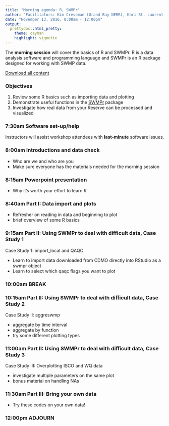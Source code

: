 ```yaml
---
title: "Morning agenda: R, SWMPr"
author: "Facilitators: Kim Cressman (Grand Bay NERR), Kari St. Laurent (Delaware NERR)"
date: "November 13, 2016, 8:00am - 12:00pm"
output: 
  prettydoc::html_pretty:
    theme: cayman
    highlight: vignette
---
```


The **morning session** will cover the basics of R and SWMPr.  R is a data analysis software and programming language and SWMPr is an R package designed for working with SWMP data.  

[Download all content](https://fawda123.github.io/swmp_workshop_2016/flashdrive/morning.zip)

### Objectives

1) Review some R basics such as importing data and plotting
2) Demonstrate useful functions in the <a href="https://journal.r-project.org/archive/accepted/beck.pdf" target= "_parent">SWMPr</a> package
3) Investigate how real data from your Reserve can be processed and visualized

### 7:30am Software set-up/help

Instructors will assist workshop attendees with **last‐minute** software issues.

### 8:00am Introductions and data check 

* Who are we and who are you
* Make sure everyone has the materials needed for the morning session

### 8:15am Powerpoint presentation

* Why it's worth your effort to learn R

### 8:40am Part I: Data import and plots

* Refresher on reading in data and beginning to plot
* brief overview of some R basics

### 9:15am Part II: Using SWMPr to deal with difficult data, Case Study 1

Case Study 1: import_local and QAQC

* Learn to import data downloaded from CDMO directly into RStudio as a swmpr object  
* Learn to select which qaqc flags you want to plot

### 10:00am BREAK

### 10:15am Part II: Using SWMPr to deal with difficult data, Case Study 2

Case Study II: aggreswmp

* aggregate by time interval  
* aggregate by function   
* try some different plotting types  

### 11:00am Part II: Using SWMPr to deal with difficult data, Case Study 3

Case Study III: Overplotting ISCO and WQ data

* investigate multiple parameters on the same plot  
* bonus material on handling NAs

### 11:30am Part III: Bring your own data

* Try these codes on your own data!

### 12:00pm ADJOURN 

